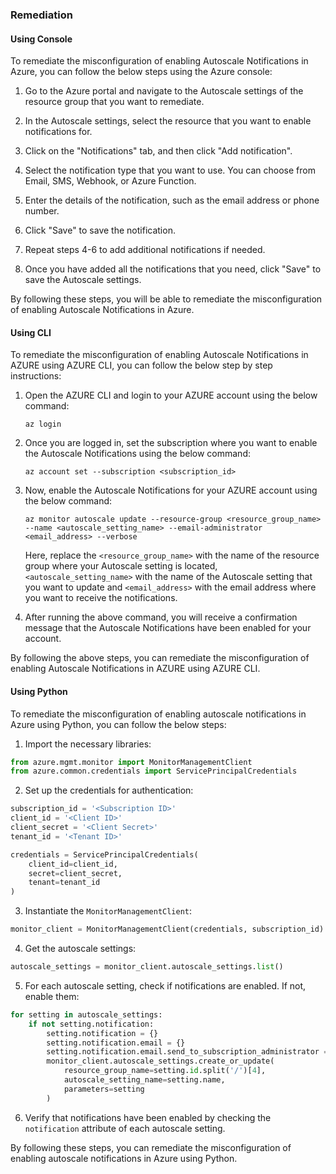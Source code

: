 ### Remediation

#### Using Console

To remediate the misconfiguration of enabling Autoscale Notifications in Azure, you can follow the below steps using the Azure console:

1. Go to the Azure portal and navigate to the Autoscale settings of the resource group that you want to remediate.

2. In the Autoscale settings, select the resource that you want to enable notifications for.

3. Click on the "Notifications" tab, and then click "Add notification".

4. Select the notification type that you want to use. You can choose from Email, SMS, Webhook, or Azure Function.

5. Enter the details of the notification, such as the email address or phone number.

6. Click "Save" to save the notification.

7. Repeat steps 4-6 to add additional notifications if needed.

8. Once you have added all the notifications that you need, click "Save" to save the Autoscale settings.

By following these steps, you will be able to remediate the misconfiguration of enabling Autoscale Notifications in Azure.

#### Using CLI

To remediate the misconfiguration of enabling Autoscale Notifications in AZURE using AZURE CLI, you can follow the below step by step instructions:

1. Open the AZURE CLI and login to your AZURE account using the below command:
   
   `az login`

2. Once you are logged in, set the subscription where you want to enable the Autoscale Notifications using the below command:
   
   `az account set --subscription <subscription_id>`

3. Now, enable the Autoscale Notifications for your AZURE account using the below command:
   
   `az monitor autoscale update --resource-group <resource_group_name> --name <autoscale_setting_name> --email-administrator <email_address> --verbose`

   Here, replace the `<resource_group_name>` with the name of the resource group where your Autoscale setting is located, `<autoscale_setting_name>` with the name of the Autoscale setting that you want to update and `<email_address>` with the email address where you want to receive the notifications.

4. After running the above command, you will receive a confirmation message that the Autoscale Notifications have been enabled for your account.

By following the above steps, you can remediate the misconfiguration of enabling Autoscale Notifications in AZURE using AZURE CLI.

#### Using Python

To remediate the misconfiguration of enabling autoscale notifications in Azure using Python, you can follow the below steps:

1. Import the necessary libraries:

```python
from azure.mgmt.monitor import MonitorManagementClient
from azure.common.credentials import ServicePrincipalCredentials
```

2. Set up the credentials for authentication:

```python
subscription_id = '<Subscription ID>'
client_id = '<Client ID>'
client_secret = '<Client Secret>'
tenant_id = '<Tenant ID>'

credentials = ServicePrincipalCredentials(
    client_id=client_id,
    secret=client_secret,
    tenant=tenant_id
)
```

3. Instantiate the `MonitorManagementClient`:

```python
monitor_client = MonitorManagementClient(credentials, subscription_id)
```

4. Get the autoscale settings:

```python
autoscale_settings = monitor_client.autoscale_settings.list()
```

5. For each autoscale setting, check if notifications are enabled. If not, enable them:

```python
for setting in autoscale_settings:
    if not setting.notification:
        setting.notification = {}
        setting.notification.email = {}
        setting.notification.email.send_to_subscription_administrator = True
        monitor_client.autoscale_settings.create_or_update(
            resource_group_name=setting.id.split('/')[4],
            autoscale_setting_name=setting.name,
            parameters=setting
        )
```

6. Verify that notifications have been enabled by checking the `notification` attribute of each autoscale setting.

By following these steps, you can remediate the misconfiguration of enabling autoscale notifications in Azure using Python.

